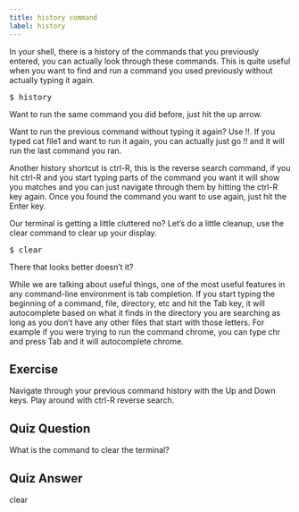 ```yaml
---
title: history command
label: history
---
```


In your shell, there is a history of the commands that you previously entered, you can actually look through these commands. This is quite useful when you want to find and run a command you used previously without actually typing it again.

<pre>$ history</pre>

Want to run the same command you did before, just hit the up arrow.

Want to run the previous command without typing it again? Use !!. If you typed cat file1 and want to run it again, you can actually just go !! and it will run the last command you ran.

Another history shortcut is ctrl-R, this is the reverse search command, if you hit ctrl-R and you start typing parts of the command you want it will show you matches and you can just navigate through them by hitting the ctrl-R key again. Once you found the command you want to use again, just hit the Enter key.

Our terminal is getting a little cluttered no? Let’s do a little cleanup, use the clear command to clear up your display.

<pre>$ clear</pre>

There that looks better doesn’t it?

While we are talking about useful things, one of the most useful features in any command-line environment is tab completion. If you start typing the beginning of a command, file, directory, etc and hit the Tab key, it will autocomplete based on what it finds in the directory you are searching as long as you don’t have any other files that start with those letters. For example if you were trying to run the command chrome, you can type chr and press Tab and it will autocomplete chrome.

## Exercise

Navigate through your previous command history with the Up and Down keys. Play around with ctrl-R reverse search.

## Quiz Question

What is the command to clear the terminal?

## Quiz Answer

clear
